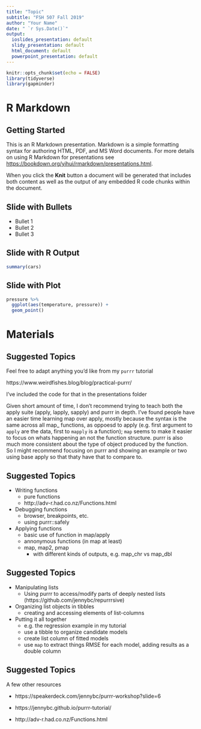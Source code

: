 ```yaml
---
title: "Topic"
subtitle: "FSH 507 Fall 2019"
author: "Your Name"
date: " `r Sys.Date()`"
output:
  ioslides_presentation: default
  slidy_presentation: default
  html_document: default
  powerpoint_presentation: default
---
```


```r
knitr::opts_chunk$set(echo = FALSE)
library(tidyverse)
library(gapminder)
```

# R Markdown

## Getting Started

This is an R Markdown presentation. Markdown is a simple formatting syntax for authoring HTML, PDF, and MS Word documents. For more details on using R Markdown for presentations see <https://bookdown.org/yihui/rmarkdown/presentations.html>.

When you click the **Knit** button a document will be generated that includes both content as well as the output of any embedded R code chunks within the document.

## Slide with Bullets

- Bullet 1
- Bullet 2
- Bullet 3

## Slide with R Output

```r
summary(cars)
```

## Slide with Plot

```r
pressure %>% 
  ggplot(aes(temperature, pressure)) + 
  geom_point()

```


# Materials

## Suggested Topics

Feel free to adapt anything you'd like from my `purrr` tutorial 

https://www.weirdfishes.blog/blog/practical-purrr/

I've included the code for that in the presentations folder

Given short amount of time, I don't recommend trying to teach both the apply suite (apply, lapply, sapply) and purrr in depth. I've found people have an easier time learning map over apply, mostly because the syntax is the same across all map_ functions, as oppoesd to apply (e.g. first argument to `apply` are the data, first to `mapply` is a function); `map` seems to make it easier to focus on whats happening an not the function structure. purrr is also much more consistent about the type of object produced by the function. So I might recommend focusing on purrr and showing an example or two using base apply so that thaty have that to compare to. 

## Suggested Topics

- Writing functions
  - pure functions
  - http://adv-r.had.co.nz/Functions.html

- Debugging functions
  - browser, breakpoints, etc. 
  - using purrr::safely
  
- Applying functions
  - basic use of function in map/apply
  - annonymous functions (in map at least)
  - map, map2, pmap
    - with different kinds of outputs, e.g. map_chr vs map_dbl

## Suggested Topics

- Manipulating lists
  - Using purrr to access/modify parts of deeply nested lists (https://github.com/jennybc/repurrrsive)

- Organizing list objects in tibbles
  - creating and accessing elements of list-columns
  
- Putting it all together
  - e.g. the regression example in my tutorial
  - use a tibble to organize candidate models
  - create list column of fitted models
  - use `map` to extract things RMSE for each model, adding results as a double column

## Suggested Topics

A few other resources

* https://speakerdeck.com/jennybc/purrr-workshop?slide=6

* https://jennybc.github.io/purrr-tutorial/

* http://adv-r.had.co.nz/Functions.html


